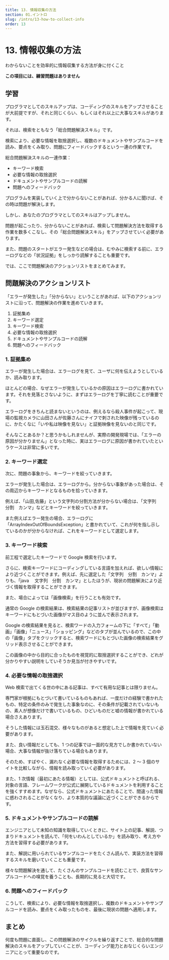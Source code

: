 ```yaml
---
title: 13. 情報収集の方法
section: 01.イントロ
slug: /intro/13-how-to-collect-info
order: 13
---
```


# 13. 情報収集の方法

<p className="goal">わからないことを効率的に情報収集する方法が身に付くこと</p>

**この項目には、練習問題はありません**

## 学習

プログラマとしてのスキルアップは、コーディングのスキルをアップさせることが大前提ですが、それと同じくらい、もしくはそれ以上に大事なスキルがあります。

それは、検索をともなう「総合問題解決スキル」です。

検索により、必要な情報を取捨選択し、複数のドキュメントやサンプルコードを読み、要点をくみ取り、問題にフィードバックするという一連の作業です。

総合問題解決スキルの一連作業：

- キーワード検索
- 必要な情報の取捨選択
- ドキュメントやサンプルコードの読解
- 問題へのフィードバック

プログラムを実装していく上で分からないことがあれば、分かる人に聞けば、その時は問題が解決します。

しかし、あなたのプログラマとしてのスキルはアップしません。

問題が起こったり、分からないことがあれば、検索して問題解決方法を取得する作業を数多くこなし、その「総合問題解決スキル」をアップさせていく必要があります。

また、問題のスタートがエラー発生などの場合は、むやみに検索する前に、エラーログなどの「状況証拠」をしっかり読解することも重要です。

では、ここで問題解決のアクションリストをまとめてみます。

## 問題解決のアクションリスト

「エラーが発生した」「分からない」ということがあれば、以下のアクションリストに沿って、問題解決の作業を進めていきます。

1. 証拠集め
2. キーワード選定
3. キーワード検索
4. 必要な情報の取捨選択
5. ドキュメントやサンプルコードの読解
6. 問題へのフィードバック

### 1. 証拠集め

エラーが発生した場合は、エラーログを見て、ユーザに何を伝えようとしているか、読み取ります。

ほとんどの場合、なぜエラーが発生しているかの原因はエラーログに書かれています。それを見落とさないように、まずはエラーログを丁寧に読むことが重要です。

エラーログをきちんと読まないというのは、例えるなら殺人事件が起こって、現場の監視カメラに山田さんが佐藤さんにナイフで刺された映像が残っているのに、かたくなに「いや私は映像を見ない」と証拠映像を見ないのと同じです。

そんなことあるか？と思うかもしれませんが、実際の開発現場では、「エラーの原因が分かりません」となった時に、実はエラーログに原因が書かれていたというケースは非常に多いです。

### 2. キーワード選定

次に、問題の事象から、キーワードを絞っていきます。

エラーが発生した場合は、エラーログから。分からない事象があった場合は、その周辺からキーワードとなるものを拾っていきます。

例えば、「山田,佐藤」という文字列の分割方法が分からない場合は、「文字列　分割　カンマ」などとキーワードを絞っていきます。

また例えばエラー発生の場合、エラーログに「ArrayIndexOutOfBoundsException」と書かれていて、これが何を指し示しているのかが分からなければ、これをキーワードとして選定します。

### 3. キーワード検索

前工程で選定したキーワードで Google 検索を行います。

さらに、検索キーワードにコーディングしている言語を加えれば、欲しい情報により近づくことができます。例えば、先に選定した「文字列　分割　カンマ」よりも、「java 　文字列　分割　カンマ」としたほうが、現状の問題解決により近づく情報を取得することができます。

また、場合によっては「画像検索」を行うことも有効です。

通常の Google の検索結果は、検索結果の記事リストが並びますが、画像検索はキーワードにもとづいた画像がマス目のように並んで表示されます。

Google の検索結果を見ると、検索ワードの入力フォームの下に「すべて」「動画」「画像」「ニュース」「ショッピング」などのタブが並んでいるので、この中の「画像」タブをクリックすると、検索ワードにもとづいた画像の検索結果をグリッド表示させることができます。

この画像の中から目的に合ったものを視覚的に取捨選択することができ、どれが分かりやすい説明をしていそうか見当が付きやすいです。

### 4. 必要な情報の取捨選択

Web 検索で出てくる世の中にある記事は、すべて有用な記事とは限りません。

専門家が根拠にもとづいて書いているものもあれば、一度だけの経験で書かれたもの、特定の条件のみで発生した事象なのに、その条件が記載されていないもの、素人が想像だけで書いているもの、ひどいものだと嘘の情報が書かれている場合さえあります。

そうした情報には玉石混交、様々なものがあると想定した上で情報を見ていく必要があります。

また、良い情報だとしても、1 つの記事では一面的な見方でしか書かれていない場合、大事な情報が抜け落ちている場合もあります。

そのため、すばやく、漏れなく必要な情報を取得するためには、2 ～ 3 個のサイトを比較しながら、情報を読み取っていく必要があります。

また、1 次情報（最初にあたる情報）としては、公式ドキュメントと呼ばれる、対象の言語、フレームワークが公式に展開しているドキュメントを利用することを強くすすめます。なぜなら、公式ドキュメントにあたることで、間違った情報に惑わされることがなくなり、より本質的な議論に近づくことができるからです。

### 5. ドキュメントやサンプルコードの読解

エンジニアとして未知の知識を取得していくときに、サイト上の記事、解説、つまりドキュメントを読んで、「何をいわんとしているか」を読み取り、考え方や方法を習得する必要があります。

また、解説に用いられているサンプルコードをたくさん読んで、実装方法を習得するスキルを磨いていくことも重量です。

様々な問題解決を通して、たくさんのサンプルコードを読むことで、良質なサンプルコードへの嗅覚を養うことも、長期的に見ると大切です。

### 6. 問題へのフィードバック

こうして、検索により、必要な情報を取捨選択し、複数のドキュメントやサンプルコードを読み、要点をくみ取ったものを、最後に現状の問題へ適用します。

## まとめ

何度も問題に直面し、この問題解決のサイクルを繰り返すことで、総合的な問題解決のスキルをアップしていくことが、コーディング能力とおなじくらいエンジニアにとって重要なのです。
